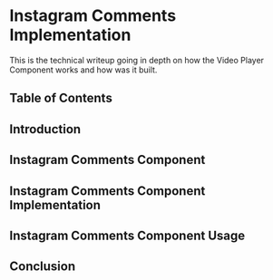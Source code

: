 
# Instagram Comments Implementation
This is the technical writeup going in depth on how the Video Player Component works and how was it built.

## Table of Contents


## Introduction


## Instagram Comments Component


## Instagram Comments Component Implementation


## Instagram Comments Component Usage


## Conclusion
